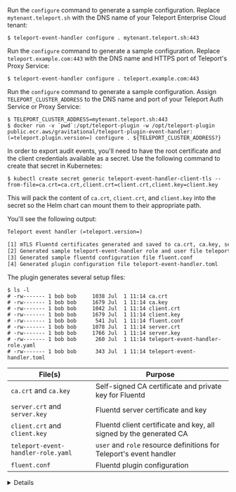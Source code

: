 <Tabs>
<TabItem scope={["cloud"]} label="Teleport Enterprise Cloud">

Run the `configure` command to generate a sample configuration. Replace
`mytenant.teleport.sh` with the DNS name of your Teleport Enterprise Cloud tenant:

```code
$ teleport-event-handler configure . mytenant.teleport.sh:443
```

</TabItem>
<TabItem scope={["oss", "enterprise"]} label="Self-Hosted">

Run the `configure` command to generate a sample configuration. Replace
`teleport.example.com:443` with the DNS name and HTTPS port of Teleport's Proxy
Service:

```code
$ teleport-event-handler configure . teleport.example.com:443
```

</TabItem>
<TabItem scope={["oss", "enterprise", "cloud"]} label="Helm Chart">

Run the `configure` command to generate a sample configuration. Assign
`TELEPORT_CLUSTER_ADDRESS` to the DNS name and port of your Teleport Auth
Service or Proxy Service:

```code
$ TELEPORT_CLUSTER_ADDRESS=mytenant.teleport.sh:443
$ docker run -v `pwd`:/opt/teleport-plugin -w /opt/teleport-plugin public.ecr.aws/gravitational/teleport-plugin-event-handler:(=teleport.plugin.version=) configure . ${TELEPORT_CLUSTER_ADDRESS?}
```

In order to export audit events, you'll need to have the root certificate and the
client credentials available as a secret. Use the following command to create
that secret in Kubernetes:

```code
$ kubectl create secret generic teleport-event-handler-client-tls --from-file=ca.crt=ca.crt,client.crt=client.crt,client.key=client.key
```

This will pack the content of `ca.crt`, `client.crt`, and `client.key` into the
secret so the Helm chart can mount them to their appropriate path.

</TabItem>
</Tabs>

You'll see the following output:

```txt
Teleport event handler (=teleport.version=)

[1] mTLS Fluentd certificates generated and saved to ca.crt, ca.key, server.crt, server.key, client.crt, client.key
[2] Generated sample teleport-event-handler role and user file teleport-event-handler-role.yaml
[3] Generated sample fluentd configuration file fluent.conf
[4] Generated plugin configuration file teleport-event-handler.toml
```

The plugin generates several setup files:

```code
$ ls -l
# -rw------- 1 bob bob     1038 Jul  1 11:14 ca.crt
# -rw------- 1 bob bob     1679 Jul  1 11:14 ca.key
# -rw------- 1 bob bob     1042 Jul  1 11:14 client.crt
# -rw------- 1 bob bob     1679 Jul  1 11:14 client.key
# -rw------- 1 bob bob      541 Jul  1 11:14 fluent.conf
# -rw------- 1 bob bob     1078 Jul  1 11:14 server.crt
# -rw------- 1 bob bob     1766 Jul  1 11:14 server.key
# -rw------- 1 bob bob      260 Jul  1 11:14 teleport-event-handler-role.yaml
# -rw------- 1 bob bob      343 Jul  1 11:14 teleport-event-handler.toml
```

| File(s)                            | Purpose                                                             |
|------------------------------------|---------------------------------------------------------------------|
| `ca.crt` and `ca.key`              | Self-signed CA certificate and private key for Fluentd              |
| `server.crt` and `server.key`      | Fluentd server certificate and key                                  |
| `client.crt` and `client.key`      | Fluentd client certificate and key, all signed by the generated CA  |
| `teleport-event-handler-role.yaml` | `user` and `role` resource definitions for Teleport's event handler |
| `fluent.conf`                      | Fluentd plugin configuration                                        |

<Details title="Running the Event Handler separately from the log forwarder">

This guide assumes that you are running the Event Handler on the same host or
Kubernetes pod as your log forwarder. If you are not, you will need to instruct
the Event Handler to generate mTLS certificates for subjects besides
`localhost`. To do this, use the `--cn` and `--dns-names` flags of the
`teleport-event-handler` configure command.

For example, if your log forwarder is addressable at `forwarder.example.com` and the
Event Handler at `handler.example.com`, you would run the following `configure`
command:

```code
$ teleport-event-handler configure --cn=handler.example.com --dns-names=forwarder.example.com
```

The command generates client and server certificates with the subjects set to
the value of `--cn`.

The `--dns-names` flag accepts a comma-separated list of DNS names. It will
append subject alternative names (SANs) to the server certificate (the one you
will provide to your log forwarder) for each DNS name in the list. The Event
Handler looks up each DNS name before appending it as an SAN and exits with an
error if the lookup fails.

</Details>
